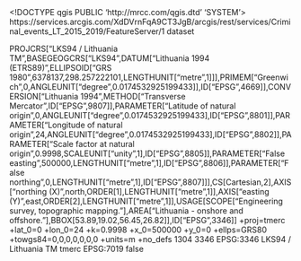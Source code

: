 <!DOCTYPE qgis PUBLIC 'http://mrcc.com/qgis.dtd' 'SYSTEM'>
<qgis version="3.28.1-Firenze">
  <identifier>https://services.arcgis.com/XdDVrnFqA9CT3JgB/arcgis/rest/services/Criminal_events_LT_2015_2019/FeatureServer/1</identifier>
  <parentidentifier></parentidentifier>
  <language></language>
  <type>dataset</type>
  <title>hexTile_mainMap</title>
  <abstract></abstract>
  <links>
    <link description="" mimeType="" format="" size="" url="https://services.arcgis.com/XdDVrnFqA9CT3JgB/arcgis/rest/services/Criminal_events_LT_2015_2019/FeatureServer/1" name="Source" type="WWW:LINK"/>
  </links>
  <fees></fees>
  <encoding></encoding>
  <crs>
    <spatialrefsys nativeFormat="Wkt">
      <wkt>PROJCRS["LKS94 / Lithuania TM",BASEGEOGCRS["LKS94",DATUM["Lithuania 1994 (ETRS89)",ELLIPSOID["GRS 1980",6378137,298.257222101,LENGTHUNIT["metre",1]]],PRIMEM["Greenwich",0,ANGLEUNIT["degree",0.0174532925199433]],ID["EPSG",4669]],CONVERSION["Lithuania 1994",METHOD["Transverse Mercator",ID["EPSG",9807]],PARAMETER["Latitude of natural origin",0,ANGLEUNIT["degree",0.0174532925199433],ID["EPSG",8801]],PARAMETER["Longitude of natural origin",24,ANGLEUNIT["degree",0.0174532925199433],ID["EPSG",8802]],PARAMETER["Scale factor at natural origin",0.9998,SCALEUNIT["unity",1],ID["EPSG",8805]],PARAMETER["False easting",500000,LENGTHUNIT["metre",1],ID["EPSG",8806]],PARAMETER["False northing",0,LENGTHUNIT["metre",1],ID["EPSG",8807]]],CS[Cartesian,2],AXIS["northing (X)",north,ORDER[1],LENGTHUNIT["metre",1]],AXIS["easting (Y)",east,ORDER[2],LENGTHUNIT["metre",1]],USAGE[SCOPE["Engineering survey, topographic mapping."],AREA["Lithuania - onshore and offshore."],BBOX[53.89,19.02,56.45,26.82]],ID["EPSG",3346]]</wkt>
      <proj4>+proj=tmerc +lat_0=0 +lon_0=24 +k=0.9998 +x_0=500000 +y_0=0 +ellps=GRS80 +towgs84=0,0,0,0,0,0,0 +units=m +no_defs</proj4>
      <srsid>1304</srsid>
      <srid>3346</srid>
      <authid>EPSG:3346</authid>
      <description>LKS94 / Lithuania TM</description>
      <projectionacronym>tmerc</projectionacronym>
      <ellipsoidacronym>EPSG:7019</ellipsoidacronym>
      <geographicflag>false</geographicflag>
    </spatialrefsys>
  </crs>
  <extent>
    <spatial maxy="6261420.69490000046789646" minx="301014.84269999992102385" dimensions="2" crs="EPSG:3346" maxx="684113.81869999971240759" miny="5968600.40709999948740005" minz="0" maxz="0"/>
  </extent>
</qgis>
